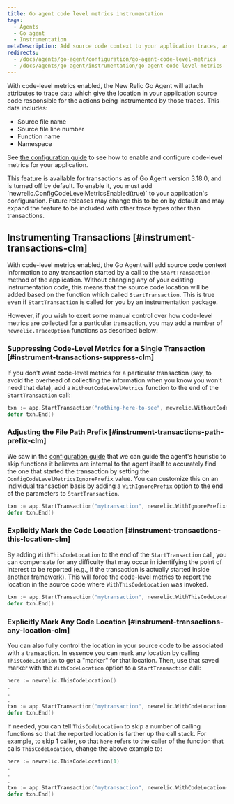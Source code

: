 ```yaml
---
title: Go agent code level metrics instrumentation
tags:
  - Agents
  - Go agent
  - Instrumentation
metaDescription: Add source code context to your application traces, associating the trace data with the specific code being instrumented.
redirects:
  - /docs/agents/go-agent/configuration/go-agent-code-level-metrics
  - /docs/agents/go-agent/instrumentation/go-agent-code-level-metrics
---
```


With code-level metrics enabled, the New Relic Go Agent will attach attributes to trace data which give the location in your application source code
responsible for the actions being instrumented by those traces. This data includes:
 * Source file name
 * Source file line number
 * Function name
 * Namespace

See [the configuration guide](/docs/apm/agents/go-agent/configuration/go-agent-code-level-metrics) to see how to enable and configure
code-level metrics for your application.

<Callout variant="important">
    This feature is available for transactions as of Go Agent version 3.18.0, and is turned off by default. To enable it, you must
    add `newrelic.ConfigCodeLevelMetricsEnabled(true)` to your application's configuration. Future releases may
    change this to be on by default and may expand the feature to be included with other trace types other than transactions.
</Callout>

## Instrumenting Transactions [#instrument-transactions-clm]

With code-level metrics enabled, the Go Agent will add source code context information to any transaction started by a call
to the `StartTransaction` method of the application. Without changing any of your existing instrumentation code, this means
that the source code location will be added based on the function which called `StartTransaction`. This is true even if
`StartTransaction` is called for you by an instrumentation package.

However, if you wish to exert some manual control over how code-level metrics are collected for a particular transaction,
you may add a number of `newrelic.TraceOption` functions as described below:

### Suppressing Code-Level Metrics for a Single Transaction [#instrument-transactions-suppress-clm]
If you don't want code-level metrics for a particular transaction (say, to avoid the overhead of collecting the information when you know you won't need that data),
add a `WithoutCodeLevelMetrics` function to the end of the `StartTransaction` call:
```go
txn := app.StartTransaction("nothing-here-to-see", newrelic.WithoutCodeLevelMetrics())
defer txn.End()
```

### Adjusting the File Path Prefix [#instrument-transactions-path-prefix-clm]
We saw in the [configuration guide](/docs/apm/agents/go-agent/configuration/go-agent-code-level-metrics)
that we can guide the agent's heuristic to skip functions it believes are internal to the agent itself
to accurately find the one that started the transaction by setting the `ConfigCodeLevelMetricsIgnorePrefix` value.
You can customize this on an individual transaction basis by adding a `WithIgnorePrefix` option to the 
end of the parameters to `StartTransaction`.
```go
txn := app.StartTransaction("mytransaction", newrelic.WithIgnorePrefix("github.com/ignore/this/"))
defer txn.End()
```

### Explicitly Mark the Code Location [#instrument-transactions-this-location-clm]
By adding `WithThisCodeLocation` to the end of the `StartTransaction` call, you can compensate for any difficulty that
may occur in identifying the point of interest to be reported (e.g., if the transaction is actually started
inside another framework). This will force the code-level metrics to report the
location in the source code where `WithThisCodeLocation` was invoked.
```go
txn := app.StartTransaction("mytransaction", newrelic.WithThisCodeLocation())
defer txn.End()
```

### Explicitly Mark Any Code Location [#instrument-transactions-any-location-clm]
You can also fully control the location in your source code to be associated with a transaction. In essence you can mark any
location by calling `ThisCodeLocation` to get a "marker" for that location. Then, use that saved marker with the `WithCodeLocation` option
to a `StartTransaction` call:
```go
here := newrelic.ThisCodeLocation()
.
.
.
txn := app.StartTransaction("mytransaction", newrelic.WithCodeLocation(here))
defer txn.End()
```

If needed, you can tell `ThisCodeLocation` to skip a number of calling functions so that the reported location is farther up the call stack.
For example, to skip 1 caller, so that `here` refers to the caller of the function that calls `ThisCodeLocation`, change the above example
to:
```go
here := newrelic.ThisCodeLocation(1)
.
.
.
txn := app.StartTransaction("mytransaction", newrelic.WithCodeLocation(here))
defer txn.End()
```

